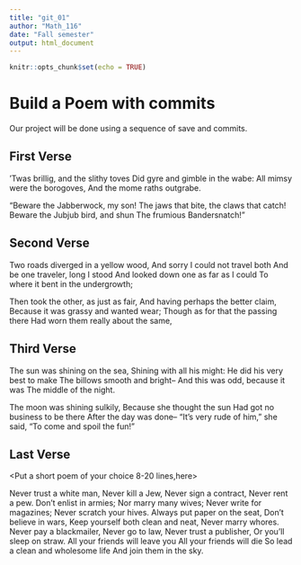 ---
title: "git_01"
author: "Math_116"
date: "Fall semester"
output: html_document
---

```{r setup, include=FALSE}
knitr::opts_chunk$set(echo = TRUE)
```
# Build a Poem with commits
Our project will be done using a sequence of save and commits.

## First Verse 
<Put the first two verses of Jabberwocky by Lewis Carrol in this section>

’Twas brillig, and the slithy toves 
      Did gyre and gimble in the wabe: 
All mimsy were the borogoves, 
      And the mome raths outgrabe. 

“Beware the Jabberwock, my son! 
      The jaws that bite, the claws that catch! 
Beware the Jubjub bird, and shun 
      The frumious Bandersnatch!”

## Second Verse
<Put the first two verses of The Road Not Taken by Robert Frost here>

Two roads diverged in a yellow wood,
And sorry I could not travel both
And be one traveler, long I stood
And looked down one as far as I could
To where it bent in the undergrowth;

Then took the other, as just as fair,
And having perhaps the better claim,
Because it was grassy and wanted wear;
Though as for that the passing there
Had worn them really about the same,

## Third Verse
<Put the first two verses of The Walrus and the Carpenter here>

The sun was shining on the sea,
Shining with all his might:
He did his very best to make
The billows smooth and bright--
And this was odd, because it was
The middle of the night.

The moon was shining sulkily,
Because she thought the sun
Had got no business to be there
After the day was done--
"It's very rude of him," she said,
"To come and spoil the fun!"

## Last Verse
<Put a short poem of your choice 8-20 lines,here>

Never trust a white man,
Never kill a Jew,
Never sign a contract,
Never rent a pew.
Don't enlist in armies;
Nor marry many wives;
Never write for magazines;
Never scratch your hives.
Always put paper on the seat,
Don't believe in wars,
Keep yourself both clean and neat,
Never marry whores.
Never pay a blackmailer,
Never go to law,
Never trust a publisher,
Or you'll sleep on straw.
All your friends will leave you
All your friends will die
So lead a clean and wholesome life
And join them in the sky.